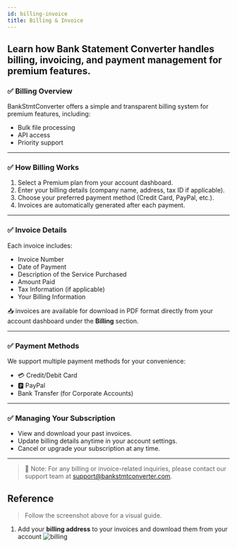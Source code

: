 ```yaml
---
id: billing-invoice
title: Billing & Invoice
---
```


Learn how Bank Statement Converter handles billing, invoicing, and payment management for premium features.
---

### ✅ Billing Overview

BankStmtConverter offers a simple and transparent billing system for premium features, including:  
- Bulk file processing  
- API access  
- Priority support  


---

### ✅ How Billing Works

1. Select a Premium plan from your account dashboard.
2. Enter your billing details (company name, address, tax ID if applicable).  
3. Choose your preferred payment method (Credit Card, PayPal, etc.).  
4. Invoices are automatically generated after each payment.

---

### ✅ Invoice Details

Each invoice includes:  
- Invoice Number  
- Date of Payment  
- Description of the Service Purchased  
- Amount Paid  
- Tax Information (if applicable)  
- Your Billing Information  

📥 invoices are available for download in PDF format directly from your account dashboard under the **Billing** section.

---

### ✅ Payment Methods

We support multiple payment methods for your convenience:  
- 💳 Credit/Debit Card
- 🅿️ PayPal  
- Bank Transfer (for Corporate Accounts)

---

### ✅ Managing Your Subscription

- View and download your past invoices.  
- Update billing details anytime in your account settings.  
- Cancel or upgrade your subscription at any time.

---

> 📢 Note: For any billing or invoice-related inquiries, please contact our support team at [support@bankstmtconverter.com](mailto:support@bankstmtconverter.com).


## Reference

>Follow the screenshot above for a visual guide.  


1. Add your **billing address** to your invoices and download them from your account
![billing](/images/Billing.png)
